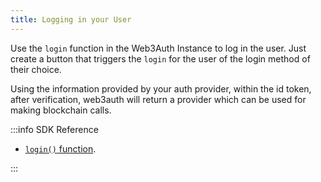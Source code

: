 ```yaml
---
title: Logging in your User
---
```


Use the `login` function in the Web3Auth Instance to log in the user. Just create a button that triggers the `login` for the user of the login method
of their choice.

Using the information provided by your auth provider, within the id token, after verification, web3auth will return a provider which can be used for
making blockchain calls.

:::info SDK Reference

- [`login()` function](/sdk/core-kit/sfa-react-native/usage#logging-in-your-user).

:::

